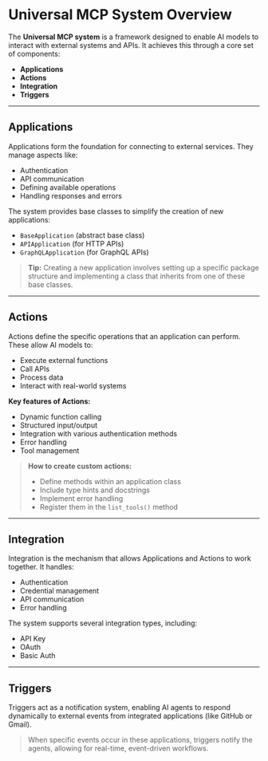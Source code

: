 # Universal MCP System Overview

The **Universal MCP system** is a framework designed to enable AI models to interact with external systems and APIs. It achieves this through a core set of components:

- **Applications**
- **Actions**
- **Integration**
- **Triggers**

---

## Applications

Applications form the foundation for connecting to external services. They manage aspects like:

- Authentication
- API communication
- Defining available operations
- Handling responses and errors

The system provides base classes to simplify the creation of new applications:

- `BaseApplication` (abstract base class)
- `APIApplication` (for HTTP APIs)
- `GraphQLApplication` (for GraphQL APIs)

> **Tip:** Creating a new application involves setting up a specific package structure and implementing a class that inherits from one of these base classes.

---

## Actions

Actions define the specific operations that an application can perform. These allow AI models to:

- Execute external functions
- Call APIs
- Process data
- Interact with real-world systems

**Key features of Actions:**

- Dynamic function calling
- Structured input/output
- Integration with various authentication methods
- Error handling
- Tool management

> **How to create custom actions:**
> - Define methods within an application class
> - Include type hints and docstrings
> - Implement error handling
> - Register them in the `list_tools()` method

---

## Integration

Integration is the mechanism that allows Applications and Actions to work together. It handles:

- Authentication
- Credential management
- API communication
- Error handling

The system supports several integration types, including:

- API Key
- OAuth
- Basic Auth

---

## Triggers

Triggers act as a notification system, enabling AI agents to respond dynamically to external events from integrated applications (like GitHub or Gmail).

> When specific events occur in these applications, triggers notify the agents, allowing for real-time, event-driven workflows.